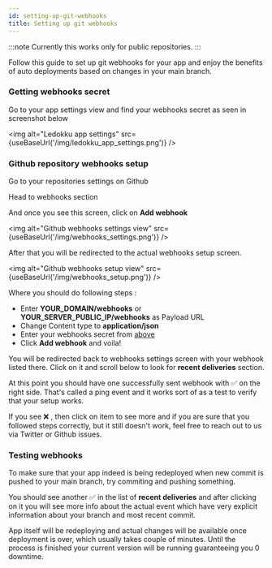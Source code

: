```yaml
---
id: setting-up-git-webhooks
title: Setting up git webhooks
---
```



:::note
Currently this works only for public repositories.
:::

Follow this guide to set up git webhooks for your app and
enjoy the benefits of auto deployments based on changes in your main branch.

### Getting webhooks secret

Go to your app settings view and find your webhooks secret as seen in screenshot below

<img
  alt="Ledokku app settings"
  src={useBaseUrl('/img/ledokku_app_settings.png')}
/>

### Github repository webhooks setup

Go to your repositories settings on Github

Head to webhooks section

And once you see this screen, click on **Add webhook**

<img
  alt="Github webhooks settings view"
  src={useBaseUrl('/img/webhooks_settings.png')}
/>

After that you will be redirected to the actual webhooks setup screen.

<img
  alt="Github webhooks setup view"
  src={useBaseUrl('/img/webhooks_setup.png')}
/>

Where you should do following steps :

- Enter **YOUR_DOMAIN/webhooks** or **YOUR_SERVER_PUBLIC_IP/webhooks** as Payload URL
- Change Content type to **application/json**
- Enter your webhooks secret from [above](#getting-webhooks-secret)
- Click **Add webhook** and voila!

You will be redirected back to webhooks settings screen with your webhook listed
there. Click on it and scroll below to look for **recent deliveries** section.

At this point you should have one successfully sent webhook with ✅ on the right side.
That's called a ping event and it works sort of as a test to verify that your setup works.

If you see ❌ , then click on item to see more and if you are sure that you followed steps correctly,
but it still doesn't work, feel free to reach out to us via Twitter or Github issues.

### Testing webhooks

To make sure that your app indeed is being redeployed when new commit is pushed to your main
branch, try commiting and pushing something.

You should see another ✅ in the list of **recent deliveries** and
after clicking on it you will see more info about the actual event which have very explicit
information about your branch and most recent commit.

App itself will be redeploying and actual changes will be available once deployment is over, which usually takes couple of minutes. Until
the process is finished your current version will be running guaranteeing you 0 downtime.
